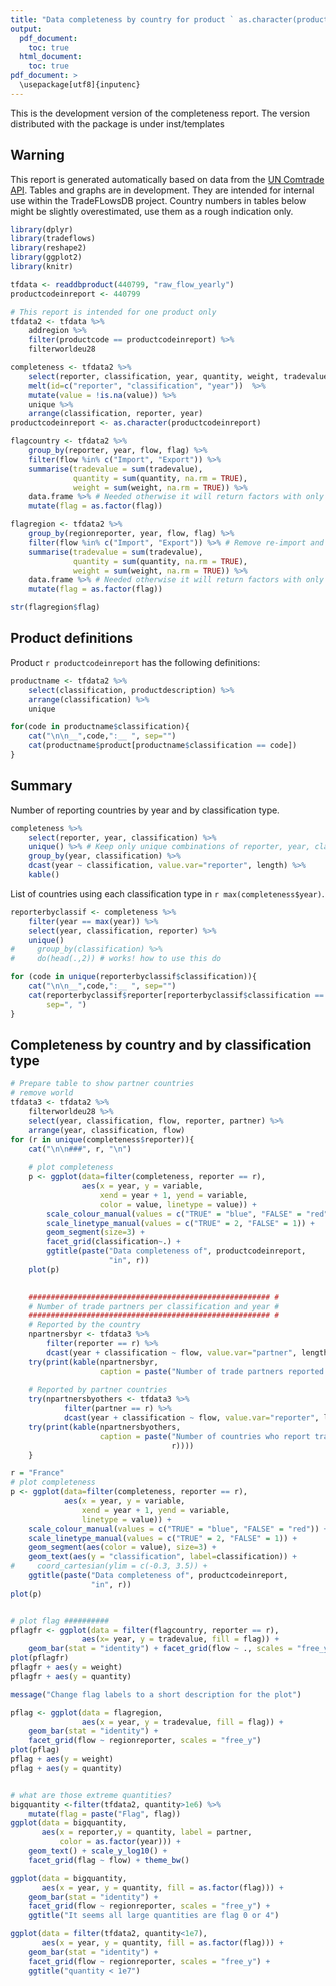 ```yaml
---
title: "Data completeness by country for product ` as.character(productcodeinreport)` "
output:
  pdf_document:
    toc: true
  html_document:
    toc: true
pdf_document: >
  \usepackage[utf8]{inputenc}
---
```



This is the development version of the completeness report.
The version distributed with the package is under
inst/templates

## Warning
This report is generated automatically based on data from the 
[UN Comtrade API](http://comtrade.un.org/data/Doc/api/ex).
Tables and graphs are in development.
They are intended for internal use within the TradeFLowsDB project.
Country numbers in tables below might be slightly
overestimated, use them as a rough indication only.
```r
library(dplyr)
library(tradeflows)
library(reshape2)
library(ggplot2)
library(knitr)
```


```r
tfdata <- readdbproduct(440799, "raw_flow_yearly")
productcodeinreport <- 440799

# This report is intended for one product only
tfdata2 <- tfdata %>% 
    addregion %>%
    filter(productcode == productcodeinreport) %>%
    filterworldeu28

completeness <- tfdata2 %>%
    select(reporter, classification, year, quantity, weight, tradevalue) %>%
    melt(id=c("reporter", "classification", "year"))  %>%
    mutate(value = !is.na(value)) %>%
    unique %>% 
    arrange(classification, reporter, year)
productcodeinreport <- as.character(productcodeinreport)
```


```r
flagcountry <- tfdata2 %>%
    group_by(reporter, year, flow, flag) %>%
    filter(flow %in% c("Import", "Export")) %>%
    summarise(tradevalue = sum(tradevalue),
              quantity = sum(quantity, na.rm = TRUE),
              weight = sum(weight, na.rm = TRUE)) %>%
    data.frame %>% # Needed otherwise it will return factors with only one level Factor w/ 1 level "0":
    mutate(flag = as.factor(flag))

flagregion <- tfdata2 %>%
    group_by(regionreporter, year, flow, flag) %>%
    filter(flow %in% c("Import", "Export")) %>% # Remove re-import and re-export
    summarise(tradevalue = sum(tradevalue),
              quantity = sum(quantity, na.rm = TRUE),
              weight = sum(weight, na.rm = TRUE)) %>% 
    data.frame %>% # Needed otherwise it will return factors with only one level Factor w/ 1 level "0":
    mutate(flag = as.factor(flag))

str(flagregion$flag)
```


## Product definitions
Product `r productcodeinreport` has the following definitions:
```r
productname <- tfdata2 %>% 
    select(classification, productdescription) %>%
    arrange(classification) %>%
    unique

for(code in productname$classification){
    cat("\n\n__",code,":__ ", sep="")
    cat(productname$product[productname$classification == code])
}
```


## Summary
Number of reporting countries by year and by classification type.
```r
completeness %>% 
    select(reporter, year, classification) %>%
    unique() %>% # Keep only unique combinations of reporter, year, classification
    group_by(year, classification) %>% 
    dcast(year ~ classification, value.var="reporter", length) %>%
    kable()
```

List of countries using each classification type in `r max(completeness$year)`.
```r
reporterbyclassif <- completeness %>% 
    filter(year == max(year)) %>%
    select(year, classification, reporter) %>%
    unique()
#     group_by(classification) %>%
#     do(head(.,2)) # works! how to use this do

for (code in unique(reporterbyclassif$classification)){
    cat("\n\n__",code,":__ ", sep="")
    cat(reporterbyclassif$reporter[reporterbyclassif$classification == code], 
        sep=", ")
}

```

## Completeness by country and by classification type 
```r
# Prepare table to show partner countries
# remove world
tfdata3 <- tfdata2 %>% 
    filterworldeu28 %>%
    select(year, classification, flow, reporter, partner) %>%
    arrange(year, classification, flow)
for (r in unique(completeness$reporter)){
    cat("\n\n###", r, "\n")
    
    # plot completeness
    p <- ggplot(data=filter(completeness, reporter == r), 
                aes(x = year, y = variable, 
                    xend = year + 1, yend = variable, 
                    color = value, linetype = value)) +
        scale_colour_manual(values = c("TRUE" = "blue", "FALSE" = "red")) +
        scale_linetype_manual(values = c("TRUE" = 2, "FALSE" = 1)) +
        geom_segment(size=3) + 
        facet_grid(classification~.) +
        ggtitle(paste("Data completeness of", productcodeinreport,
                      "in", r))
    plot(p)

    
    ###################################################### #
    # Number of trade partners per classification and year #
    ###################################################### #
    # Reported by the country
    npartnersbyr <- tfdata3 %>% 
        filter(reporter == r) %>%
        dcast(year + classification ~ flow, value.var="partner", length) 
    try(print(kable(npartnersbyr,
                    caption = paste("Number of trade partners reported by", r))))
    
    # Reported by partner countries
    try(npartnersbyothers <- tfdata3 %>% 
            filter(partner == r) %>%
            dcast(year + classification ~ flow, value.var="reporter", length))
    try(print(kable(npartnersbyothers,
                    caption = paste("Number of countries who report trading with",
                                    r))))
    }
``` 



```r


r = "France"
# plot completeness
p <- ggplot(data=filter(completeness, reporter == r), 
            aes(x = year, y = variable, 
                xend = year + 1, yend = variable, 
                linetype = value)) +
    scale_colour_manual(values = c("TRUE" = "blue", "FALSE" = "red")) +
    scale_linetype_manual(values = c("TRUE" = 2, "FALSE" = 1)) +
    geom_segment(aes(color = value), size=3) + 
    geom_text(aes(y = "classification", label=classification)) +
#     coord_cartesian(ylim = c(-0.3, 3.5)) +
    ggtitle(paste("Data completeness of", productcodeinreport,
                  "in", r))
plot(p)


# plot flag ##########
pflagfr <- ggplot(data = filter(flagcountry, reporter == r),
                aes(x= year, y = tradevalue, fill = flag)) + 
    geom_bar(stat = "identity") + facet_grid(flow ~ ., scales = "free_y") 
plot(pflagfr)
pflagfr + aes(y = weight)
pflagfr + aes(y = quantity)

message("Change flag labels to a short description for the plot")

pflag <- ggplot(data = flagregion,
                aes(x = year, y = tradevalue, fill = flag)) + 
    geom_bar(stat = "identity") +
    facet_grid(flow ~ regionreporter, scales = "free_y")
plot(pflag)
pflag + aes(y = weight)
pflag + aes(y = quantity)


# what are those extreme quantities?
bigquantity <-filter(tfdata2, quantity>1e6) %>%
    mutate(flag = paste("Flag", flag))
ggplot(data = bigquantity,
       aes(x = reporter,y = quantity, label = partner, 
           color = as.factor(year))) +
    geom_text() + scale_y_log10() + 
    facet_grid(flag ~ flow) + theme_bw()

ggplot(data = bigquantity,
       aes(x = year, y = quantity, fill = as.factor(flag))) + 
    geom_bar(stat = "identity") +
    facet_grid(flow ~ regionreporter, scales = "free_y") +
    ggtitle("It seems all large quantities are flag 0 or 4")

ggplot(data = filter(tfdata2, quantity<1e7),
       aes(x = year, y = quantity, fill = as.factor(flag))) + 
    geom_bar(stat = "identity") +
    facet_grid(flow ~ regionreporter, scales = "free_y") +
    ggtitle("quantity < 1e7")

```
